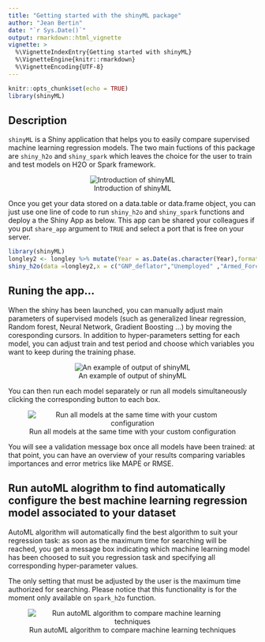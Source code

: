 ---
title: "Getting started with the shinyML package"
author: "Jean Bertin"
date: "`r Sys.Date()`"
output: rmarkdown::html_vignette
vignette: >
  %\VignetteIndexEntry{Getting started with shinyML}
  %\VignetteEngine{knitr::rmarkdown}
  %\VignetteEncoding{UTF-8}
---

```{r setup, include=FALSE}
knitr::opts_chunk$set(echo = TRUE)
library(shinyML)
```



## Description

  `shinyML` is a Shiny application that helps you to easily compare supervised machine learning regression models. The two main fuctions of this package are `shiny_h2o` and `shiny_spark` which leaves the choice for the user to train and test models on H2O or Spark framework. 
  
  
<center>
![Introduction of shinyML](shinyML.png)
</center>


  Once you get your data stored on a data.table or data.frame object, you can just use one line of code to run `shiny_h2o` and `shiny_spark` functions and deploy a the Shiny App as below. This app can be shared your colleagues if you put `share_app` argument to `TRUE` and select a port that is free on your server. 

```{r example, eval=FALSE, message=FALSE, out.width=600, out.height=400}

library(shinyML)
longley2 <- longley %>% mutate(Year = as.Date(as.character(Year),format = "%Y"))
shiny_h2o(data =longley2,x = c("GNP_deflator","Unemployed" ,"Armed_Forces","Employed"),y = "GNP",date_column = "Year",share_app = TRUE,port = 3951)
```

## Runing the app...

  When the shiny has been launched, you can manually adjust main parameters of supervised models (such as generalized linear regression, Random forest, Neural Network, Gradient Boosting ...) by moving the coresponding cursors. 
In addition to hyper-parameters setting for each model, you can adjust train and test period and choose which variables you want to keep during the training phase. 


<center>
![An example of output of shinyML](one_model.gif)
</center>



  You can then run each model separately or run all models simultaneously clicking the corresponding button to each box.  
  
  
<center>
![Run all models at the same time with your custom configuration](all_models.gif)
</center>

  You will see a validation message box once all models have been trained: at that point, you can have an overview of your results comparing variables importances and error metrics like MAPE  or RMSE.


## Run autoML alogrithm to find automatically configure the best machine learning regression model associated to your dataset 


  AutoML algorithm will automatically find the best algorithm to suit your regression task: as soon as the maximum time for searching will be reached, you get a message box indicating which machine learning model has been choosed to suit you regression task and specifying all corresponding hyper-parameter values.   

  The only setting that must be adjusted by the user is the maximum time authorized for searching. 
Please notice that this functionality is for the moment only available on `spark_h2o` function. 

<center>
![Run autoML algorithm to compare machine learning techniques](auto_ML.gif)
</center>



